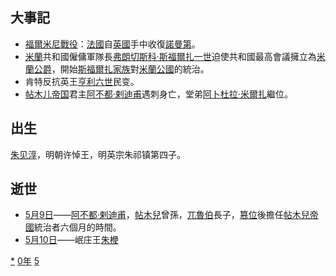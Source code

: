 {{yearTOC|1450|明'''[[景泰_(明代宗)|景泰]]元年'''；黄萧养'''[[东阳_(黄萧养)|东阳]]二年'''；越南'''[[大和_(黎邦基)|大和]]八年'''；日本'''[[寶德|寶德]]二年'''}}

== 大事記 ==
*[[福尔米尼战役|福爾米尼戰役]]：[[法蘭西王國|法國]]自[[英格兰王国|英國]]手中收復[[諾曼第|諾曼第]]。
*[[米蘭|米蘭]]共和國僱傭軍隊長[[弗朗切斯科·斯福爾扎一世|弗朗切斯科·斯福爾扎一世]]迫使共和國最高會議擁立為[[米蘭公爵|米蘭公爵]]，開始[[斯福爾扎家族|斯福爾扎家族]]對[[米蘭公國|米蘭公國]]的統治。
*肯特{{le|杰克·凯德|Jack_Cade's_Rebellion}}反抗英王[[亨利六世_(英格兰)|亨利六世]]民变。
*[[帖木儿帝国|帖木儿帝国]]君主[[阿不都·剌迪甫|阿不都·剌迪甫]]遇刺身亡，堂弟[[阿卜杜拉·米爾扎|阿卜杜拉·米爾扎]]繼位。

== 出生 ==
[[朱見淳|朱见淳]]，明朝许悼王，明英宗朱祁镇第四子。

== 逝世 ==
{{Wikisource year mention}}
*[[5月9日|5月9日]]——[[阿不都·剌迪甫|阿不都·剌迪甫]]，[[帖木兒|帖木兒]]曾孫，[[兀魯伯|兀魯伯]]長子，[[篡位|篡位]]後擔任[[帖木兒帝國|帖木兒帝國]]統治者六個月的時間。
*[[5月10日|5月10日]]——岷庄王[[朱楩|朱楩]]

[[Category:1450年|*]]
[[Category:1450年代|0年]]
[[Category:15世纪各年|5]]